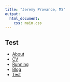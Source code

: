 ```yaml
---
title: "Jeremy Provance, MS"
output: 
  html_document:
    css: main.css
---
```


## Test

<nav>
    		<ul>
	        	<li><a href="/">About</a></li>
        		<li><a href="/cv">CV</a></li>
			<li><a href="/running">Running</a></li>
        		<li><a href="/blog">Blog</a></li>
			<li><a href="/test">Test</a></li>
    		</ul>
		</nav>